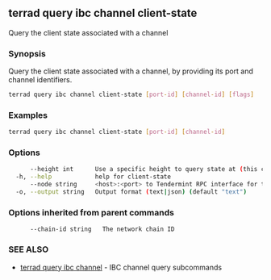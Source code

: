 ## terrad query ibc channel client-state

Query the client state associated with a channel

### Synopsis

Query the client state associated with a channel, by providing its port and channel identifiers.

```sh Terrad
terrad query ibc channel client-state [port-id] [channel-id] [flags]
```

### Examples

```sh Terrad
terrad query ibc channel client-state [port-id] [channel-id]
```

### Options

```sh Terrad
      --height int      Use a specific height to query state at (this can error if the node is pruning state)
  -h, --help            help for client-state
      --node string     <host>:<port> to Tendermint RPC interface for this chain (default "tcp://localhost:26657")
  -o, --output string   Output format (text|json) (default "text")
```

### Options inherited from parent commands

```
      --chain-id string   The network chain ID
```

### SEE ALSO

* [terrad query ibc channel](terrad_query_ibc_channel.md)	 - IBC channel query subcommands


